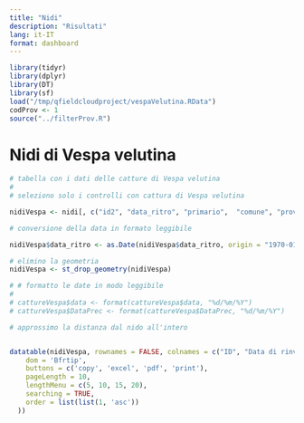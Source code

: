```yaml
---
title: "Nidi"
description: "Risultati"
lang: it-IT
format: dashboard
---
```


```r
library(tidyr)
library(dplyr)
library(DT)
library(sf)
load("/tmp/qfieldcloudproject/vespaVelutina.RData")
codProv <- 1
source("../filterProv.R")

```

# Nidi di Vespa velutina

```r
# tabella con i dati delle catture di Vespa velutina
# 
# seleziono solo i controlli con cattura di Vespa velutina

nidiVespa <- nidi[, c("id2", "data_ritro", "primario",  "comune", "provin_sig", "elevation")]

# conversione della data in formato leggibile

nidiVespa$data_ritro <- as.Date(nidiVespa$data_ritro, origin = "1970-01-01")

# elimino la geometria
nidiVespa <- st_drop_geometry(nidiVespa)

# # formatto le date in modo leggibile
# 
# cattureVespa$data <- format(cattureVespa$data, "%d/%m/%Y")
# cattureVespa$DataPrec <- format(cattureVespa$DataPrec, "%d/%m/%Y")

# approssimo la distanza dal nido all'intero


datatable(nidiVespa, rownames = FALSE, colnames = c("ID", "Data di rinvenimento", "Nido primario",  "Comune", "Provincia", "Quota"), extensions = 'Buttons', options = list(
    dom = 'Bfrtip',
    buttons = c('copy', 'excel', 'pdf', 'print'),
    pageLength = 10, 
    lengthMenu = c(5, 10, 15, 20), 
    searching = TRUE, 
    order = list(list(1, 'asc'))
  ))

```
